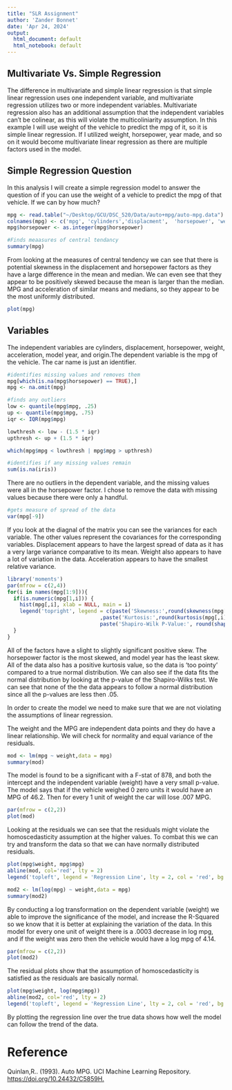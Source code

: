```yaml
---
title: "SLR Assignment"
author: 'Zander Bonnet'
date: 'Apr 24, 2024'
output: 
  html_document: default
  html_notebook: default
---
```


## Multivariate Vs. Simple Regression

The difference in multivariate and simple linear regression is that simple linear regression uses one independent variable, and multivariate regression utilizes two or more independent variables. Multivariate regression also has an additional assumption that the independent variables can't be colinear, as this will violate the multicoliniarity assumption. In this example I will use weight of the vehicle to predict the mpg of it, so it is simple linear regression. If I utilized weight, horsepower, year made, and so on it would become multivariate linear regression as there are multiple factors used in the model.

## Simple Regression Question

In this analysis I will create a simple regression model to answer the question of if you can use the weight of a vehicle to predict the mpg of that vehicle. If we can by how much?

```r
mpg <- read.table("~/Desktop/GCU/DSC_520/Data/auto+mpg/auto-mpg.data")
colnames(mpg) <- c('mpg', 'cylinders','displacment',  'horsepower', 'weight', 'acceleration', 'model.year', 'orgin', 'car.name')
mpg$horsepower <- as.integer(mpg$horsepower)
```

```r
#Finds meaasures of central tendancy
summary(mpg)
```

From looking at the measures of central tendency we can see that there is potential skewness in the displacement and horsepower factors as they have a large difference in the mean and median. We can even see that they appear to be positively skewed because the mean is larger than the median. MPG and acceleration of similar means and medians, so they appear to be the most uniformly distributed.

```r
plot(mpg)
```

## Variables

The independent variables are cylinders, displacement, horsepower, weight, acceleration, model year, and origin.The dependent variable is the mpg of the vehicle. The car name is just an identifier.

```r
#identifies missing values and removes them
mpg[which(is.na(mpg$horsepower) == TRUE),]
mpg <- na.omit(mpg)
```

```r
#finds any outliers
low <- quantile(mpg$mpg, .25)
up <- quantile(mpg$mpg, .75)
iqr <- IQR(mpg$mpg)

lowthresh <- low - (1.5 * iqr)
upthresh <- up + (1.5 * iqr)

which(mpg$mpg < lowthresh | mpg$mpg > upthresh)
```

```r
#identifies if any missing values remain
sum(is.na(iris))
```

There are no outliers in the dependent variable, and the missing values were all in the horsepower factor. I chose to remove the data with missing values because there were only a handful.

```r
#gets measure of spread of the data
var(mpg[-9])
```

If you look at the diagnal of the matrix you can see the variances for each variable. The other values represent the covariances for the corresponding variables. Displacement appears to have the largest spread of data as it has a very large variance comparative to its mean. Weight also appears to have a lot of variation in the data. Acceleration appears to have the smallest relative variance.

```r
library('moments')
par(mfrow = c(2,4))
for(i in names(mpg[1:9])){
  if(is.numeric(mpg[1,i])) {
    hist(mpg[,i], xlab = NULL, main = i)
    legend('topright', legend = c(paste('Skewness:',round(skewness(mpg[,i]),4))
                              ,paste('Kurtosis:',round(kurtosis(mpg[,i]),4)),
                              paste('Shapiro-Wilk P-Value:', round(shapiro.test(mpg[,i])$p.value, 4))))
  }
}
```

All of the factors have a slight to slightly significant positive skew. The horsepower factor is the most skewed, and model year has the least skew. All of the data also has a positive kurtosis value, so the data is 'too pointy' compared to a true normal distribution. We can also see if the data fits the normal distribution by looking at the p-value of the Shapiro-Wilks test. We can see that none of the the data appears to follow a normal distribution since all the p-values are less then .05.

In order to create the model we need to make sure that we are not violating the assumptions of linear regression.

The weight and the MPG are independent data points and they do have a linear relationship. We will check for normality and equal variance of the residuals.

```r
mod <- lm(mpg ~ weight,data = mpg)
summary(mod)
```

The model is found to be a significant with a F-stat of 878, and both the intercept and the independent variable (weight) have a very small p-value. The model says that if the vehicle weighed 0 zero units it would have an MPG of 46.2. Then for every 1 unit of weight the car will lose .007 MPG.

```r
par(mfrow = c(2,2))
plot(mod)
```

Looking at the residuals we can see that the residuals might violate the homoscedasticity assumption at the higher values. To combat this we can try and transform the data so that we can have normally distributed residuals.

```r
plot(mpg$weight, mpg$mpg)
abline(mod, col='red', lty = 2)
legend('topleft', legend = 'Regression Line', lty = 2, col = 'red', bg = 'pink')
```

```r
mod2 <- lm(log(mpg) ~ weight,data = mpg)
summary(mod2)
```

By conducting a log transformation on the dependent variable (weight) we able to improve the significance of the model, and increase the R-Squared so we know that it is better at explaining the variation of the data. In this model for every one unit of weight there is a .0003 decrease in log mpg, and if the weight was zero then the vehicle would have a log mpg of 4.14.

```r
par(mfrow = c(2,2))
plot(mod2)
```

The residual plots show that the assumption of homoscedasticity is satisfied as the residuals are basically normal.

```r
plot(mpg$weight, log(mpg$mpg))
abline(mod2, col='red', lty = 2)
legend('topleft', legend = 'Regression Line', lty = 2, col = 'red', bg = 'pink')
```

By plotting the regression line over the true data shows how well the model can follow the trend of the data.

# Reference

Quinlan,R.. (1993). Auto MPG. UCI Machine Learning Repository. <https://doi.org/10.24432/C5859H.>
